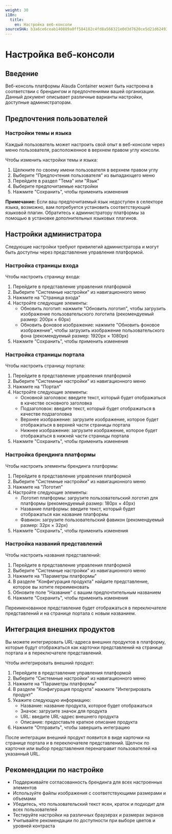 ```yaml
---
weight: 30
i18n:
  title:
    en: Настройка веб-консоли
sourceSHA: b3a6ce6ceab140889a0ff584182c4fd8a566321e0d3d7620ce5d21d62493db8e
---
```


# Настройка веб-консоли

## Введение

Веб-консоль платформы Alauda Container может быть настроена в соответствии с брендингом и предпочтениями вашей организации. Данный документ описывает различные варианты настройки, доступные администраторам.

## Предпочтения пользователей

### Настройки темы и языка

Каждый пользователь может настроить свой опыт в веб-консоли через меню пользователя, расположенное в верхнем правом углу консоли.

Чтобы изменить настройки темы и языка:

1. Щелкните по своему имени пользователя в верхнем правом углу
2. Выберите "Предпочтения пользователя" из выпадающего меню
3. Перейдите в раздел "Тема" или "Язык"
4. Выберите предпочитаемые настройки
5. Нажмите "Сохранить", чтобы применить изменения

**Примечание:** Если ваш предпочитаемый язык недоступен в селекторе языка, возможно, вам потребуется установить соответствующий языковой плагин. Обратитесь к администратору платформы за помощью в установке дополнительных языковых плагинов.

## Настройки администратора

Следующие настройки требуют привилегий администратора и могут быть доступны через представление управления платформой.

### Настройка страницы входа

Чтобы настроить страницу входа:

1. Перейдите в представление управления платформой
2. Выберите "Системные настройки" из навигационного меню
3. Нажмите на "Страница входа"
4. Настройте следующие элементы:
   - Обновить логотип: нажмите "Обновить логотип", чтобы загрузить изображение пользовательского логотипа (рекомендуемый размер: 200px × 60px)
   - Обновить фоновое изображение: нажмите "Обновить фоновое изображение", чтобы загрузить изображение пользовательского фона (рекомендуемый размер: 1920px × 1080px)
5. Нажмите "Сохранить", чтобы применить изменения

### Настройка страницы портала

Чтобы настроить страницу портала:

1. Перейдите в представление управления платформой
2. Выберите "Системные настройки" из навигационного меню
3. Нажмите на "Портал"
4. Настройте следующие элементы:
   - Основной заголовок: введите текст, который будет отображаться в качестве основного заголовка
   - Подзаголовок: введите текст, который будет отображаться в качестве подзаголовка
   - Верхнее изображение: загрузите изображение, которое будет отображаться в верхней части страницы портала
   - Нижнее изображение: загрузите изображение, которое будет отображаться в нижней части страницы портала
5. Нажмите "Сохранить", чтобы применить изменения

### Настройка брендинга платформы

Чтобы настроить элементы брендинга платформы:

1. Перейдите в представление управления платформой
2. Выберите "Системные настройки" из навигационного меню
3. Нажмите на "Логотип"
4. Настройте следующие элементы:
   - Логотип платформы: загрузите пользовательский логотип для платформы (рекомендуемый размер: 180px × 40px)
   - Название платформы: введите текст, который будет отображаться как название платформы
   - Фавикон: загрузите пользовательский фавикон (рекомендуемый размер: 32px × 32px)
5. Нажмите "Сохранить", чтобы применить изменения

### Настройка названий представлений

Чтобы настроить названия представлений:

1. Перейдите в представление управления платформой
2. Выберите "Системные настройки" из навигационного меню
3. Нажмите на "Параметры платформы"
4. В разделе "Конфигурация продукта" найдите представление, которое вы хотите переименовать
5. Обновите поле "Название" с вашим предпочтительным названием
6. Нажмите "Сохранить", чтобы применить изменения

Переименованное представление будет отображаться в переключателе представлений и на странице портала с новым названием.

## Интеграция внешних продуктов

Вы можете интегрировать URL-адреса внешних продуктов в платформу, которые будут отображаться как карточки представлений на странице портала и в переключателе представлений.

Чтобы интегрировать внешний продукт:

1. Перейдите в представление управления платформой
2. Выберите "Системные настройки" из навигационного меню
3. Нажмите на "Параметры платформы"
4. В разделе "Конфигурация продукта" нажмите "Интегрировать продукт"
5. Укажите следующую информацию:
   - Название: название продукта, которое будет отображаться
   - Значок: загрузите значок для продукта
   - URL: введите URL-адрес внешнего продукта
   - Описание: предоставьте краткое описание продукта
6. Нажмите "Отправить", чтобы завершить интеграцию

После интеграции внешний продукт появится в виде карточки на странице портала и в переключателе представлений. Щелчок по карточке или выбор представления перенаправит пользователей на указанный URL.

## Рекомендации по настройке

- Поддерживайте согласованность брендинга для всех настроенных элементов
- Используйте файлы изображения с соответствующими размерами и объемами
- Убедитесь, что пользовательский текст ясен, краток и подходит для всех пользователей
- Тестируйте настройки на различных браузерах и размерах экранов
- Учитывайте рекомендации по доступности при выборе цветов и уровней контраста
